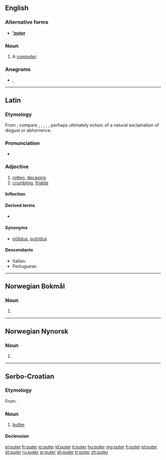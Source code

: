 {{also|Puter|'puter}}
==English==

===Alternative forms===
* '''[['puter]]'''

===Noun===
{{en-noun}}

# {{lb|en|slang}} A [[computer]].

===Anagrams===
* {{l|en|erupt}}, {{l|en|Putre}}

----

==Latin==

===Etymology===
From {{der|la|ine-pro|*pu-}}; compare {{cog|sa|पूयति||stinks, rots}}, {{cog|grc|πῦον||discharge from a sore}}, {{m|grc|πύθω||to rot}}, {{cog|got|𐍆𐌿𐌻𐍃||foul}}, {{cog|ang|fūl||foul}}, perhaps ultimately echoic of a natural exclamation of disgust or abhorrence.

===Pronunciation===
* {{la-IPA|puter}}

===Adjective===
{{la-adj-3rd-3E|puter|putris|putre}}

# [[rotten]], [[decaying]]
# [[crumbling]], [[friable]]

====Inflection====
{{la-decl-3rd-3E|puter}}

====Derived terms====
* {{l|la|putreō}}

====Synonyms====
* {{sense|rotten}} [[putidus|pūtidus]], [[putridus]]

====Descendants====
* Italian: {{l|it|putre}}
* Portuguese: {{l|pt|podre}}

----

==Norwegian Bokmål==

===Noun===
{{head|nb|noun form|g=m|g2=f}}

# {{inflection of|pute||indefinite|p|lang=nb}}

----
==Norwegian Nynorsk==

===Noun===
{{head|nn|noun form|g=f}}

# {{inflection of|pute||indefinite|p|lang=nn}}

----

==Serbo-Croatian==

===Etymology===
From {{etyl|de|sh}} {{m|de|Butter}}.

===Noun===
{{sh-noun|g=m|head=pȕter|r|путер|пу̏тер}}

# [[butter]]

====Declension====
{{sh-decl-noun
|puter|putri
|putra|putara
|putru|putrima
|puter|putre
|putre|putri
|putru|putrima
|putrom|putrima
}}

[[el:puter]]
[[fr:puter]]
[[io:puter]]
[[id:puter]]
[[it:puter]]
[[hu:puter]]
[[mg:puter]]
[[fj:puter]]
[[pl:puter]]
[[pt:puter]]
[[ru:puter]]
[[sr:puter]]
[[sh:puter]]
[[tr:puter]]
[[zh:puter]]